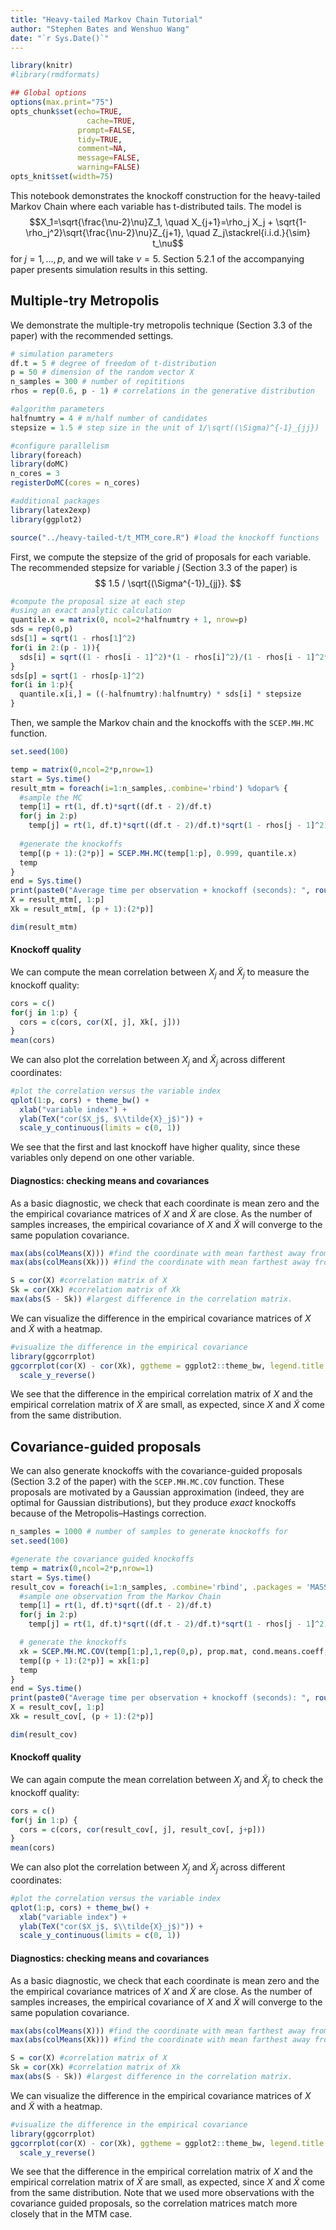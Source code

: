 ```yaml
---
title: "Heavy-tailed Markov Chain Tutorial"
author: "Stephen Bates and Wenshuo Wang"
date: "`r Sys.Date()`"
---
```


```r
library(knitr)
#library(rmdformats)

## Global options
options(max.print="75")
opts_chunk$set(echo=TRUE,
	             cache=TRUE,
               prompt=FALSE,
               tidy=TRUE,
               comment=NA,
               message=FALSE,
               warning=FALSE)
opts_knit$set(width=75)
```

This notebook demonstrates the knockoff construction for the heavy-tailed Markov Chain where each variable has t-distributed tails. The model is
$$X_1=\sqrt{\frac{\nu-2}\nu}Z_1, \quad X_{j+1}=\rho_j X_j + \sqrt{1-\rho_j^2}\sqrt{\frac{\nu-2}\nu}Z_{j+1}, \quad Z_j\stackrel{i.i.d.}{\sim} t_\nu$$
for $j=1,\dots,p$, and we will take $\nu = 5$. Section 5.2.1 of the accompanying paper presents simulation results in this setting.

## Multiple-try Metropolis

We demonstrate the multiple-try metropolis technique (Section 3.3 of the paper) with the recommended settings.

```r
# simulation parameters
df.t = 5 # degree of freedom of t-distribution
p = 50 # dimension of the random vector X
n_samples = 300 # number of repititions
rhos = rep(0.6, p - 1) # correlations in the generative distribution

#algorithm parameters
halfnumtry = 4 # m/half number of candidates
stepsize = 1.5 # step size in the unit of 1/\sqrt((\Sigma)^{-1}_{jj})
```

```r
#configure parallelism
library(foreach)
library(doMC)
n_cores = 3
registerDoMC(cores = n_cores)
```

```r
#additional packages
library(latex2exp)
library(ggplot2)

source("../heavy-tailed-t/t_MTM_core.R") #load the knockoff functions
```


First, we compute the stepsize of the grid of proposals for each variable. The recommended stepsize for variable $j$ (Section 3.3 of the paper) is 
$$
1.5 / \sqrt{(\Sigma^{-1})_{jj}}.
$$
```r
#compute the proposal size at each step 
#using an exact analytic calculation
quantile.x = matrix(0, ncol=2*halfnumtry + 1, nrow=p)
sds = rep(0,p)
sds[1] = sqrt(1 - rhos[1]^2)
for(i in 2:(p - 1)){
  sds[i] = sqrt((1 - rhos[i - 1]^2)*(1 - rhos[i]^2)/(1 - rhos[i - 1]^2*rhos[i]^2))
}
sds[p] = sqrt(1 - rhos[p-1]^2)
for(i in 1:p){
  quantile.x[i,] = ((-halfnumtry):halfnumtry) * sds[i] * stepsize
}
```

Then, we sample the Markov chain and the knockoffs with the `SCEP.MH.MC` function.

```r
set.seed(100)

temp = matrix(0,ncol=2*p,nrow=1)
start = Sys.time()
result_mtm = foreach(i=1:n_samples,.combine='rbind') %dopar% {
  #sample the MC
  temp[1] = rt(1, df.t)*sqrt((df.t - 2)/df.t)
  for(j in 2:p)
    temp[j] = rt(1, df.t)*sqrt((df.t - 2)/df.t)*sqrt(1 - rhos[j - 1]^2) + rhos[j - 1]*temp[j - 1]
  
  #generate the knockoffs
  temp[(p + 1):(2*p)] = SCEP.MH.MC(temp[1:p], 0.999, quantile.x)
  temp
}
end = Sys.time()
print(paste0("Average time per observation + knockoff (seconds): ", round((end - start) * n_cores / n_samples, digits = 3)))
X = result_mtm[, 1:p]
Xk = result_mtm[, (p + 1):(2*p)]

dim(result_mtm)
```

#### Knockoff quality

We can compute the mean correlation between $X_j$ and $\tilde{X}_j$ to measure the knockoff quality:

```r
cors = c()
for(j in 1:p) {
  cors = c(cors, cor(X[, j], Xk[, j]))
}
mean(cors)
```

We can also plot the correlation between $X_j$ and $\tilde{X}_j$ across different coordinates:

```r
#plot the correlation versus the variable index
qplot(1:p, cors) + theme_bw() +
  xlab("variable index") + 
  ylab(TeX("cor($X_j$, $\\tilde{X}_j$)")) +
  scale_y_continuous(limits = c(0, 1))
```

We see that the first and last knockoff have higher quality, since these variables only depend on one other variable.

#### Diagnostics: checking means and covariances

As a basic diagnostic, we check that each coordinate is mean zero and the the empirical covariance matrices of $X$ and $\tilde{X}$ are close. As the number of samples increases, the empirical covariance of $X$ and $\tilde{X}$ will converge to the same population covariance.

```r
max(abs(colMeans(X))) #find the coordinate with mean farthest away from 0
max(abs(colMeans(Xk))) #find the coordinate with mean farthest away from 0

S = cor(X) #correlation matrix of X
Sk = cor(Xk) #correlation matrix of Xk
max(abs(S - Sk)) #largest difference in the correlation matrix.
```

We can visualize the difference in the empirical covariance matrices of $X$ and $\tilde{X}$ with a heatmap.

```r
#visualize the difference in the empirical covariance
library(ggcorrplot)
ggcorrplot(cor(X) - cor(Xk), ggtheme = ggplot2::theme_bw, legend.title = "Corr diff", title = "Difference in correlation structure") + 
  scale_y_reverse()
```

We see that the difference in the empirical correlation matrix of $X$ and the empirical correlation matrix of $\tilde{X}$ are small, as expected, since $X$ and $\tilde{X}$ come from the same distribution.

## Covariance-guided proposals

We can also generate knockoffs with the covariance-guided proposals (Section 3.2 of the paper) with the `SCEP.MH.MC.COV` function. These proposals are motivated by a Gaussian approximation (indeed, they are optimal for Gaussian distributions), but they produce *exact* knockoffs because of the Metropolis--Hastings correction.

```r
n_samples = 1000 # number of samples to generate knockoffs for
set.seed(100)

#generate the covariance guided knockoffs
temp = matrix(0,ncol=2*p,nrow=1)
start = Sys.time()
result_cov = foreach(i=1:n_samples, .combine='rbind', .packages = 'MASS') %do% {
  #sample one observation from the Markov Chain
  temp[1] = rt(1, df.t)*sqrt((df.t - 2)/df.t)
  for(j in 2:p)
    temp[j] = rt(1, df.t)*sqrt((df.t - 2)/df.t)*sqrt(1 - rhos[j - 1]^2) + rhos[j - 1]*temp[j - 1]

  # generate the knockoffs
  xk = SCEP.MH.MC.COV(temp[1:p],1,rep(0,p), prop.mat, cond.means.coeff, cond.vars)
  temp[(p + 1):(2*p)] = xk[1:p]
  temp
}
end = Sys.time()
print(paste0("Average time per observation + knockoff (seconds): ", round((end - start) / n_samples, digits = 3)))
X = result_cov[, 1:p]
Xk = result_cov[, (p + 1):(2*p)]

dim(result_cov)
```

#### Knockoff quality

We can again compute the mean correlation between $X_j$ and $\tilde{X}_j$ to check the knockoff quality:

```r
cors = c()
for(j in 1:p) {
  cors = c(cors, cor(result_cov[, j], result_cov[, j+p]))
}
mean(cors)
```

We can also plot the correlation between $X_j$ and $\tilde{X}_j$ across different coordinates:

```r
#plot the correlation versus the variable index
qplot(1:p, cors) + theme_bw() +
  xlab("variable index") + 
  ylab(TeX("cor($X_j$, $\\tilde{X}_j$)")) +
  scale_y_continuous(limits = c(0, 1))
```

#### Diagnostics: checking means and covariances

As a basic diagnostic, we check that each coordinate is mean zero and the the empirical covariance matrices of $X$ and $\tilde{X}$ are close. As the number of samples increases, the empirical covariance of $X$ and $\tilde{X}$ will converge to the same population covariance.

```r
max(abs(colMeans(X))) #find the coordinate with mean farthest away from 0
max(abs(colMeans(Xk))) #find the coordinate with mean farthest away from 0

S = cor(X) #correlation matrix of X
Sk = cor(Xk) #correlation matrix of Xk
max(abs(S - Sk)) #largest difference in the correlation matrix.
```

We can visualize the difference in the empirical covariance matrices of $X$ and $\tilde{X}$ with a heatmap.

```r
#visualize the difference in the empirical covariance
library(ggcorrplot)
ggcorrplot(cor(X) - cor(Xk), ggtheme = ggplot2::theme_bw, legend.title = "Corr diff", title = "Difference in correlation structure") + 
  scale_y_reverse()
```


We see that the difference in the empirical correlation matrix of $X$ and the empirical correlation matrix of $\tilde{X}$ are small, as expected, since $X$ and $\tilde{X}$ come from the same distribution. Note that we used more observations with the covariance guided proposals, so the correlation matrices match more closely that in the MTM case.
